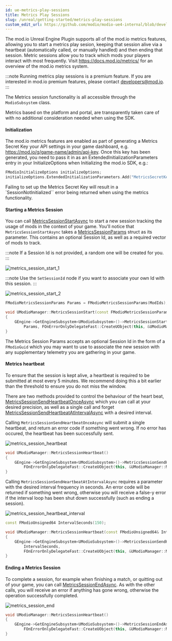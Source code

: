 ```yaml
---
id: ue-metrics-play-sessions
title: Metrics Play Sessions
slug: /unreal/getting-started/metrics-play-sessions
custom_edit_url: https://github.com/modio/modio-ue4-internal/blob/develop/Plugins/Modio/Doc/getting-started/metrics-play-sessions.mdx
---
```



The mod.io Unreal Engine Plugin supports all of the mod.io metrics features, allowing you to start a metrics play sesion, keeping that session alive via a heartbeat (automatically called, or manually handled) and then ending that session. Metric sessions allow you to track which mods your players interact with most frequently. Visit https://docs.mod.io/metrics/ for an overview of the mod.io metrics system.

:::note
Running metrics play sessions is a premium feature. If you are interested in mod.io premium features, please contact developers@mod.io.
:::

The Metrics session functionality is all accessible through the `ModioSubsystem` class.

Metrics based on the platform and portal, are transparently taken care of with no additional consideration needed when using the SDK.

#### Initialization

The mod.io metrics features are enabled as part of generating a Metrics Secret Key your API settings in your game dashboard, e.g. https://mod.io/g/game-name/admin/api-key. Once this key has been generated, you need to pass it in as an ExtendedInitializationParameters entry in your InitializeOptions when Initializing the mod.io SDK, e.g.:


```cpp
FModioInitializeOptions initializeOptions;
initializeOptions.ExtendedInitializationParameters.Add("MetricsSecretKey", "00000000-1111-2222-3333-444444444444");
```

Failing to set up the Metrics Secret Key will result in a `SessionNotInitialized`` error being returned when using the metrics functionality.

#### Starting a Metrics Session

You can call [MetricsSessionStartAsync](https://docs.mod.io/unrealref/#MetricsSessionStartAsync) to start a new session tracking the usage of mods in the context of your game. You'll notice that `MetricsSessionStartAsync` takes a [MetricsSessionParams](https://docs.mod.io/unrealref/#_metricssessionparams) struct as its parameter. This contains an optional Session Id, as well as a required vector of mods to track.

:::note
If a Session Id is not provided, a random one will be created for you.
:::

<Tabs group-id="languages">
  <TabItem value="blueprint" label="Blueprint">

  ![metrics_session_start_1](img/metrics_session_start_1.png)

:::note
Use the `SetSessionId` node if you want to associate your own Id with this session.
:::

  ![metrics_session_start_2](img/metrics_session_start_2.png)

  </TabItem>
  <TabItem value="c++" label="C++" default>

```cpp
FModioMetricsSessionParams Params = FModioMetricsSessionParams(ModIds);

void UModioManager::MetricsSessionStart(const FModioMetricsSessionParams& Params)
{
	GEngine->GetEngineSubsystem<UModioSubsystem>()->MetricsSessionStartAsync(
		Params, FOnErrorOnlyDelegateFast::CreateUObject(this, &UModioManager::MetricsSessionStartCallback));
}
```

</TabItem>
</Tabs>

The Metrics Session Params accepts an optional Session Id in the form of a `FModioGuid` which you may want to use to associate the new session with any supplementary telemetry you are gathering in your game.

#### Metrics heartbeat

To ensure that the session is kept alive, a heartbeat is required to be submitted at most every 5 minutes. We recommend doing this a bit earlier than the threshold to ensure you do not miss the window.

There are two methods provided to control the behaviour of the heart beat, [MetricsSessionSendHeartbeatOnceAsync](https://docs.mod.io/unrealref/#MetricsEessionSendHeartbeatOnceAsync) which you can call at your desired precision, as well as a single call and forget [MetricsSessionSendHeartbeatAtIntervalAsync](https://docs.mod.io/unrealref/#MetricsSessionSendHeartbeatAtIntervalAsync) with a desired interval.

Calling `MetricsSessionSendHeartbeatOnceAsync` will submit a single heartbeat, and return an error code if something went wrong. If no error has occured, the heartbeat has been successfully sent.

<Tabs group-id="languages">
  <TabItem value="blueprint" label="Blueprint">


  ![metrics_session_heartbeat](img/metrics_session_heartbeat.png)

  </TabItem>
  <TabItem value="c++" label="C++" default>

```cpp
void UModioManager::MetricsSessionHeartbeat()
{
	GEngine->GetEngineSubsystem<UModioSubsystem>()->MetricsSessionSendHeartbeatOnceAsync(
		FOnErrorOnlyDelegateFast::CreateUObject(this, &UModioManager::MetricsSessionHeartbeatCallback));
}
```

</TabItem>
</Tabs>

Calling `MetricsSessionSendHeartbeatAtIntervalAsync` requires a parameter with the desired interval frequency in seconds. An error code will be returned if something went wrong, otherwise you will receive a false-y error if the interval loop has been shut down successfully (such as ending a session).

<Tabs group-id="languages">
  <TabItem value="blueprint" label="Blueprint">


  ![metrics_session_heartbeat_interval](img/metrics_session_heartbeat_interval.png)

  </TabItem>
  <TabItem value="c++" label="C++" default>

```cpp
const FModioUnsigned64 IntervalSeconds(150);

void UModioManager::MetricsSessionHeartbeat(const FModioUnsigned64& IntervalSeconds)
{
	GEngine->GetEngineSubsystem<UModioSubsystem>()->MetricsSessionSendHeartbeatAtIntervalAsync(
		IntervalSeconds, 
		FOnErrorOnlyDelegateFast::CreateUObject(this, &UModioManager::MetricsSessionHeartbeatCallback));
}
```

</TabItem>
</Tabs>

#### Ending a Metrics Session

To complete a session, for example when finishing a match, or quitting out of your game, you can call [MetricsSessionEndAsync](https://docs.mod.io/unrealref/#MetricsSessionEndAsync).
As with the other calls, you will receive an error if anything has gone wrong, otherwise the operation successfully completed.

<Tabs group-id="languages">
  <TabItem value="blueprint" label="Blueprint">


  ![metrics_session_end](img/metrics_session_end.png)

  </TabItem>
  <TabItem value="c++" label="C++" default>


```cpp
void UModioManager::MetricsSessionHeartbeat()
{
	GEngine->GetEngineSubsystem<UModioSubsystem>()->MetricsSessionEndAsync(
		FOnErrorOnlyDelegateFast::CreateUObject(this, &UModioManager::MetricsSessionHeartbeatCallback));
}
```

</TabItem>
</Tabs>